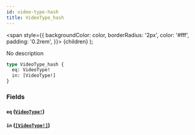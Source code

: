 ```yaml
---
id: video-type-hash
title: VideoType_hash
---
```


<span
style={{
      backgroundColor: color,
      borderRadius: '2px',
      color: '#fff',
      padding: '0.2rem',
    }}>
{children}
</span>
);

No description

```graphql
type VideoType_hash {
  eq: VideoType!
  in: [VideoType!]
}
```

### Fields

#### `eq` ([`VideoType!`](/docs/schema/enums/video-type))

#### `in` ([`[VideoType!]`](/docs/schema/enums/video-type))
